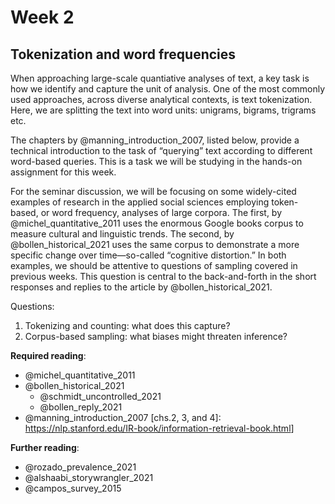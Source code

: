 # Week 2

## Tokenization and word frequencies

When approaching large-scale quantiative analyses of text, a key task is how we identify and capture the unit of analysis. One of the most commonly used approaches, across diverse analytical contexts, is text tokenization. Here, we are splitting the text into word units: unigrams, bigrams, trigrams etc. 

The chapters by @manning_introduction_2007, listed below, provide a technical introduction to the task of "querying" text according to different word-based queries. This is a task we will be studying in the hands-on assignment for this week. 

For the seminar discussion, we will be focusing on some widely-cited examples of research in the applied social sciences employing token-based, or word frequency, analyses of large corpora. The first, by @michel_quantitative_2011 uses the enormous Google books corpus to measure cultural and linguistic trends. The second, by @bollen_historical_2021 uses the same corpus to demonstrate a more specific change over time---so-called "cognitive distortion." In both examples, we should be attentive to questions of sampling covered in previous weeks. This question is central to the back-and-forth in the short responses and replies to the article by @bollen_historical_2021.   

Questions:

1. Tokenizing and counting: what does this capture?
2. Corpus-based sampling: what biases might threaten inference?

**Required reading**:

- @michel_quantitative_2011
- @bollen_historical_2021
  - @schmidt_uncontrolled_2021
  - @bollen_reply_2021
  
- @manning_introduction_2007 [chs.2, 3, and 4]: [https://nlp.stanford.edu/IR-book/information-retrieval-book.html](https://nlp.stanford.edu/IR-book/information-retrieval-book.html)]

**Further reading**:

- @rozado_prevalence_2021
- @alshaabi_storywrangler_2021
- @campos_survey_2015